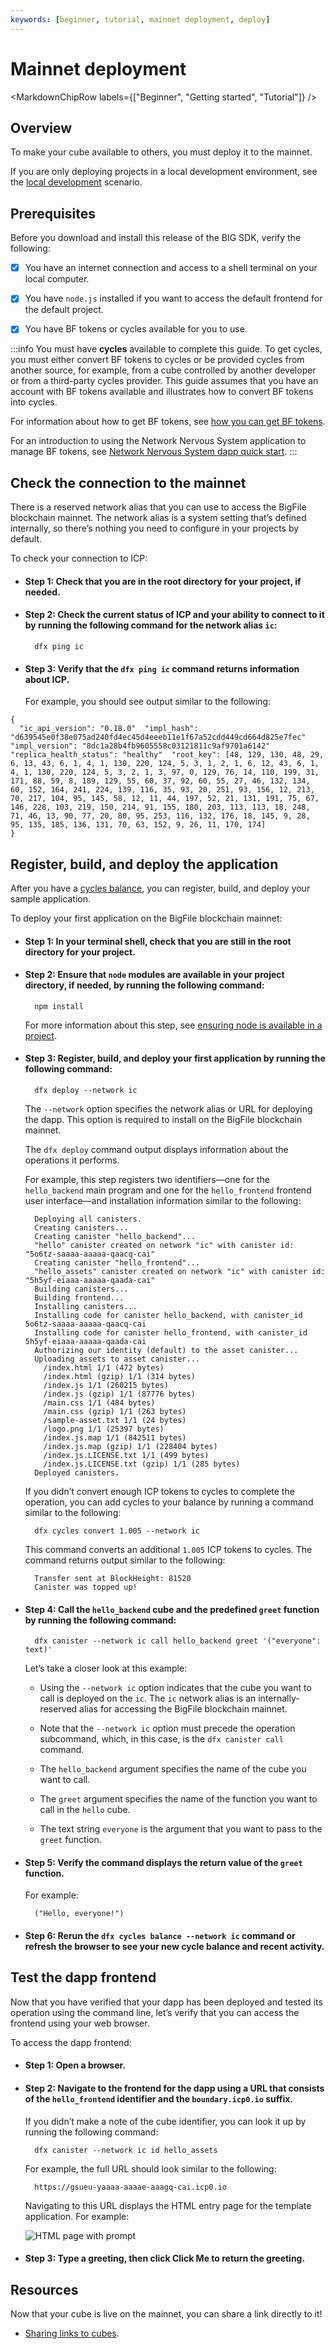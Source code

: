 ```yaml
---
keywords: [beginner, tutorial, mainnet deployment, deploy]
---
```




# Mainnet deployment

<MarkdownChipRow labels={["Beginner", "Getting started", "Tutorial"]} />

## Overview

To make your <GlossaryTooltip>cube</GlossaryTooltip> available to others, you must deploy it to the mainnet.

If you are only deploying projects in a local development environment, see the [local development](/docs/current/developer-docs/getting-started/deploy/local) scenario.

## Prerequisites

Before you download and install this release of the BIG SDK, verify the following:

-   [x] You have an internet connection and access to a shell terminal on your local computer.

-   [x] You have `node.js` installed if you want to access the default frontend for the default project.

-   [x] You have BF tokens or <GlossaryTooltip>cycles</GlossaryTooltip> available for you to use.

:::info
You must have **cycles** available to complete this guide. To get cycles, you must either convert BF tokens to cycles or be provided cycles from another source, for example, from a cube controlled by another developer or from a third-party cycles provider. This guide assumes that you have an account with BF tokens available and illustrates how to convert BF tokens into cycles.

For information about how to get BF tokens, see [how you can get BF tokens](/docs/current/developer-docs/getting-started/cycles/converting_bf_tokens_into_cycles).

For an introduction to using the Network Nervous System application to manage BF tokens, see [Network Nervous System dapp quick start](/docs/current/developer-docs/daos/nns/nns-app-quickstart).
:::

## Check the connection to the mainnet

There is a reserved network alias that you can use to access the BigFile blockchain mainnet. The network alias is a system setting that’s defined internally, so there’s nothing you need to configure in your projects by default.

To check your connection to ICP:

- #### Step 1:  Check that you are in the root directory for your project, if needed.

- #### Step 2:  Check the current status of ICP and your ability to connect to it by running the following command for the network alias `ic`:

        dfx ping ic

- #### Step 3:  Verify that the `dfx ping ic` command returns information about ICP.

    For example, you should see output similar to the following:
```
{
  "ic_api_version": "0.18.0"  "impl_hash": "d639545e0f38e075ad240fd4ec45d4eeeb11e1f67a52cdd449cd664d825e7fec"  "impl_version": "8dc1a28b4fb9605558c03121811c9af9701a6142"  "replica_health_status": "healthy"  "root_key": [48, 129, 130, 48, 29, 6, 13, 43, 6, 1, 4, 1, 130, 220, 124, 5, 3, 1, 2, 1, 6, 12, 43, 6, 1, 4, 1, 130, 220, 124, 5, 3, 2, 1, 3, 97, 0, 129, 76, 14, 110, 199, 31, 171, 88, 59, 8, 189, 129, 55, 60, 37, 92, 60, 55, 27, 46, 132, 134, 60, 152, 164, 241, 224, 139, 116, 35, 93, 20, 251, 93, 156, 12, 213, 70, 217, 104, 95, 145, 58, 12, 11, 44, 197, 52, 21, 131, 191, 75, 67, 146, 228, 103, 219, 150, 214, 91, 155, 180, 203, 113, 113, 18, 248, 71, 46, 13, 90, 77, 20, 80, 95, 253, 116, 132, 176, 18, 145, 9, 28, 95, 135, 185, 136, 131, 70, 63, 152, 9, 26, 11, 170, 174]
}
```

## Register, build, and deploy the application

After you have a [cycles balance](/docs/current/developer-docs/getting-started/cycles/cycles-faucet), you can register, build, and deploy your sample application.

To deploy your first application on the BigFile blockchain mainnet:

- #### Step 1:  In your terminal shell, check that you are still in the root directory for your project.

- #### Step 2:  Ensure that `node` modules are available in your project directory, if needed, by running the following command:

        npm install

    For more information about this step, see [ensuring node is available in a project](/docs/current/developer-docs/web-apps/application-frontends/overview#troubleshoot-node).

- #### Step 3:  Register, build, and deploy your first application by running the following command:

        dfx deploy --network ic

    The `--network` option specifies the network alias or URL for deploying the dapp. This option is required to install on the BigFile blockchain mainnet.

    The `dfx deploy` command output displays information about the operations it performs.

    For example, this step registers two identifiers—one for the `hello_backend` main program and one for the `hello_frontend` frontend user interface—and installation information similar to the following:

        Deploying all canisters.
        Creating canisters...
        Creating canister "hello_backend"...
        "hello" canister created on network "ic" with canister id: "5o6tz-saaaa-aaaaa-qaacq-cai"
        Creating canister "hello_frontend"...
        "hello_assets" canister created on network "ic" with canister id: "5h5yf-eiaaa-aaaaa-qaada-cai"
        Building canisters...
        Building frontend...
        Installing canisters...
        Installing code for canister hello_backend, with canister_id 5o6tz-saaaa-aaaaa-qaacq-cai
        Installing code for canister hello_frontend, with canister_id 5h5yf-eiaaa-aaaaa-qaada-cai
        Authorizing our identity (default) to the asset canister...
        Uploading assets to asset canister...
          /index.html 1/1 (472 bytes)
          /index.html (gzip) 1/1 (314 bytes)
          /index.js 1/1 (260215 bytes)
          /index.js (gzip) 1/1 (87776 bytes)
          /main.css 1/1 (484 bytes)
          /main.css (gzip) 1/1 (263 bytes)
          /sample-asset.txt 1/1 (24 bytes)
          /logo.png 1/1 (25397 bytes)
          /index.js.map 1/1 (842511 bytes)
          /index.js.map (gzip) 1/1 (228404 bytes)
          /index.js.LICENSE.txt 1/1 (499 bytes)
          /index.js.LICENSE.txt (gzip) 1/1 (285 bytes)
        Deployed canisters.

    If you didn’t convert enough ICP tokens to cycles to complete the operation, you can add cycles to your balance by running a command similar to the following:

        dfx cycles convert 1.005 --network ic

    This command converts an additional `1.005` ICP tokens to cycles. The command returns output similar to the following:

        Transfer sent at BlockHeight: 81520
        Canister was topped up!

- #### Step 4:  Call the `hello_backend` cube and the predefined `greet` function by running the following command:

        dfx canister --network ic call hello_backend greet '("everyone": text)'

    Let’s take a closer look at this example:

    -   Using the `--network ic` option indicates that the cube you want to call is deployed on the `ic`. The `ic` network alias is an internally-reserved alias for accessing the BigFile blockchain mainnet.

    -   Note that the `--network ic` option must precede the operation subcommand, which, in this case, is the `dfx canister call` command.

    -   The `hello_backend` argument specifies the name of the cube you want to call.

    -   The `greet` argument specifies the name of the function you want to call in the `hello` cube.

    -   The text string `everyone` is the argument that you want to pass to the `greet` function.

- #### Step 5:  Verify the command displays the return value of the `greet` function.

    For example:

        ("Hello, everyone!")

- #### Step 6:  Rerun the `dfx cycles balance --network ic` command or refresh the browser to see your new cycle balance and recent activity.

## Test the dapp frontend

Now that you have verified that your dapp has been deployed and tested its operation using the command line, let’s verify that you can access the frontend using your web browser.

To access the dapp frontend:

- #### Step 1:  Open a browser.

- #### Step 2:  Navigate to the frontend for the dapp using a URL that consists of the `hello_frontend` identifier and the `boundary.icp0.io` suffix.

    If you didn’t make a note of the cube identifier, you can look it up by running the following command:

        dfx canister --network ic id hello_assets

    For example, the full URL should look similar to the following:

        https://gsueu-yaaaa-aaaae-aaagq-cai.icp0.io

    Navigating to this URL displays the HTML entry page for the template application. For example:

    ![HTML page with prompt](_attachments/net-frontend-prompt.png)

- #### Step 3:  Type a greeting, then click **Click Me** to return the greeting.


## Resources

Now that your cube is live on the mainnet, you can share a link directly to it!

- [Sharing links to cubes](/docs/current/developer-docs/smart-contracts/deploy/sharing).